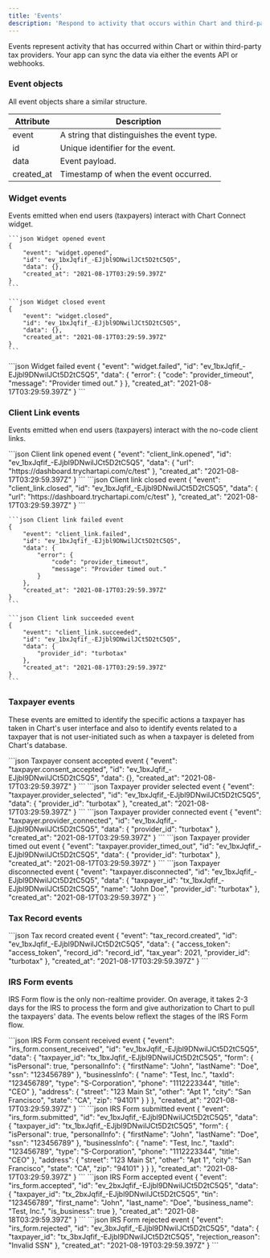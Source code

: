 ```yaml
---
title: 'Events'
description: 'Respond to activity that occurs within Chart and third-party providers.'
---
```


Events represent activity that has occurred within Chart or within third-party tax providers. 
Your app can sync the data via either the events API or webhooks.

### Event objects

All event objects share a similar structure.

| Attribute  | Description                                                   |
| ---------- | ------------------------------------------------------------- |
| event      | A string that distinguishes the event type.                   |
| id         | Unique identifier for the event.                              |
| data       | Event payload.                                                |
| created_at | Timestamp of when the event occurred.                         |


### Widget events

Events emitted when end users (taxpayers) interact with Chart Connect widget. 

<AccordionGroup>
  <Accordion title="widget.opened">

    ```json Widget opened event
    {
        "event": "widget.opened",
        "id": "ev_1bxJqfif_-EJjbl9DNwilJCt5D2tC5Q5",
        "data": {},
        "created_at": "2021-08-17T03:29:59.397Z"
    }
    ```
  </Accordion>
  <Accordion title="widget.closed">
    
    ```json Widget closed event
    {
        "event": "widget.closed",
        "id": "ev_1bxJqfif_-EJjbl9DNwilJCt5D2tC5Q5",
        "data": {},
        "created_at": "2021-08-17T03:29:59.397Z"
    }
    ```
  </Accordion>
  <Accordion title="widget.failed">
    ```json Widget failed event
    {
        "event": "widget.failed",
        "id": "ev_1bxJqfif_-EJjbl9DNwilJCt5D2tC5Q5",
        "data": {
            "error": {
                "code": "provider_timeout",
                "message": "Provider timed out."
            }
        },
        "created_at": "2021-08-17T03:29:59.397Z"
    }
    ```
  </Accordion>
</AccordionGroup>

### Client Link events

Events emitted when end users (taxpayers) interact with the no-code client links. 

<AccordionGroup>
  <Accordion title="client_link.opened">
    ```json Client link opened event
    {
        "event": "client_link.opened",
        "id": "ev_1bxJqfif_-EJjbl9DNwilJCt5D2tC5Q5",
        "data": {
            "url": "https://dashboard.trychartapi.com/c/test"
        },
        "created_at": "2021-08-17T03:29:59.397Z"
    }
    ```
  </Accordion>
  <Accordion title="client_link.closed">
    ```json Client link closed event
    {
        "event": "client_link.closed",
        "id": "ev_1bxJqfif_-EJjbl9DNwilJCt5D2tC5Q5",
        "data": {
            "url": "https://dashboard.trychartapi.com/c/test"
        },
        "created_at": "2021-08-17T03:29:59.397Z"
    }
    ```
  </Accordion>
  <Accordion title="client_link.failed">
    
    ```json Client link failed event
    {
        "event": "client_link.failed",
        "id": "ev_1bxJqfif_-EJjbl9DNwilJCt5D2tC5Q5",
        "data": {
            "error": {
                "code": "provider_timeout",
                "message": "Provider timed out."
            }
        },
        "created_at": "2021-08-17T03:29:59.397Z"
    }
    ```
  </Accordion>
  <Accordion title="client_link.succeeded">
    
    ```json Client link succeeded event
    {
        "event": "client_link.succeeded",
        "id": "ev_1bxJqfif_-EJjbl9DNwilJCt5D2tC5Q5",
        "data": {
            "provider_id": "turbotax"
        },
        "created_at": "2021-08-17T03:29:59.397Z"
    }
    ```
  </Accordion>
</AccordionGroup>

### Taxpayer events

These events are emitted to identify the specific actions a taxpayer has taken in Chart's user
interface and also to identify events related to a taxpayer that is not user-initiated such as when
a taxpayer is deleted from Chart's database.

<AccordionGroup>
  <Accordion title="taxpayer.consent_accepted">
    ```json Taxpayer consent accepted event
    {
        "event": "taxpayer.consent_accepted",
        "id": "ev_1bxJqfif_-EJjbl9DNwilJCt5D2tC5Q5",
        "data": {},
        "created_at": "2021-08-17T03:29:59.397Z"
    }
    ```
  </Accordion>
  <Accordion title="taxpayer.provider_selected">
    ```json Taxpayer provider selected event
    {
        "event": "taxpayer.provider_selected",
        "id": "ev_1bxJqfif_-EJjbl9DNwilJCt5D2tC5Q5",
        "data": {
            "provider_id": "turbotax"
        },
        "created_at": "2021-08-17T03:29:59.397Z"
    }
    ```
  </Accordion>
  <Accordion title="taxpayer.provider_connected">
    ```json Taxpayer provider connected event
    {
        "event": "taxpayer.provider_connected",
        "id": "ev_1bxJqfif_-EJjbl9DNwilJCt5D2tC5Q5",
        "data": {
            "provider_id": "turbotax"
        },
        "created_at": "2021-08-17T03:29:59.397Z"
    }
    ```
  </Accordion>
  <Accordion title="taxpayer.provider_timed_out">
    ```json Taxpayer provider timed out event
    {
        "event": "taxpayer.provider_timed_out",
        "id": "ev_1bxJqfif_-EJjbl9DNwilJCt5D2tC5Q5",
        "data": {
            "provider_id": "turbotax"
        },
        "created_at": "2021-08-17T03:29:59.397Z"
    }
    ```
  </Accordion>
    <Accordion title="taxpayer.disconnected">
    ```json Taxpayer disconnected event
    {
        "event": "taxpayer.disconnected",
        "id": "ev_1bxJqfif_-EJjbl9DNwilJCt5D2tC5Q5",
        "data": {
            "taxpayer_id": "tx_1bxJqfif_-EJjbl9DNwilJCt5D2tC5Q5",
            "name": "John Doe",
            "provider_id": "turbotax"
        },
        "created_at": "2021-08-17T03:29:59.397Z"
    }
    ```
  </Accordion>
</AccordionGroup>

### Tax Record events

<AccordionGroup>
  <Accordion title="tax_record.created">
    ```json Tax record created event
    {
        "event": "tax_record.created",
        "id": "ev_1bxJqfif_-EJjbl9DNwilJCt5D2tC5Q5",
        "data": {
            "access_token": "access_token",
            "record_id": "record_id",
            "tax_year": 2021,
            "provider_id": "turbotax"
        },
        "created_at": "2021-08-17T03:29:59.397Z"
    }
    ```
  </Accordion>
</AccordionGroup>

### IRS Form events

IRS Form flow is the only non-realtime provider. On average, it takes 2-3 days for the IRS to
process the form and give authorization to Chart to pull the taxpayers' data. The events below
reflext the stages of the IRS Form flow.

<AccordionGroup>
 <Accordion title="irs_form.consent_received">
    ```json IRS Form consent received event
    {
        "event": "irs_form.consent_received",
        "id": "ev_1bxJqfif_-EJjbl9DNwilJCt5D2tC5Q5",
        "data": {
            "taxpayer_id": "tx_1bxJqfif_-EJjbl9DNwilJCt5D2tC5Q5",
            "form": {
                "isPersonal": true,
                "personalInfo": {
                    "firstName": "John",
                    "lastName": "Doe",
                    "ssn": "123456789"
                },
                "businessInfo": {
                    "name": "Test, Inc.",
                    "taxId": "123456789",
                    "type": "S-Corporation",
                    "phone": "1112223344",
                    "title": "CEO"
                },
                "address": {
                    "street": "123 Main St",
                    "other": "Apt 1",
                    "city": "San Francisco",
                    "state": "CA",
                    "zip": "94101"
                }
            }
        },
        "created_at": "2021-08-17T03:29:59.397Z"
    }
    ```
  </Accordion>
  <Accordion title="irs_form.submitted">
    ```json IRS Form submitted event
    {
        "event": "irs_form.submitted",
        "id": "ev_1bxJqfif_-EJjbl9DNwilJCt5D2tC5Q5",
        "data": {
            "taxpayer_id": "tx_1bxJqfif_-EJjbl9DNwilJCt5D2tC5Q5",
            "form": {
                "isPersonal": true,
                "personalInfo": {
                    "firstName": "John",
                    "lastName": "Doe",
                    "ssn": "123456789"
                },
                "businessInfo": {
                    "name": "Test, Inc.",
                    "taxId": "123456789",
                    "type": "S-Corporation",
                    "phone": "1112223344",
                    "title": "CEO"
                },
                "address": {
                    "street": "123 Main St",
                    "other": "Apt 1",
                    "city": "San Francisco",
                    "state": "CA",
                    "zip": "94101"
                }
            }
        },
        "created_at": "2021-08-17T03:29:59.397Z"
    }
    ```
  </Accordion>
  <Accordion title="irs_form.accepted">
    ```json IRS Form accepted event
    {
        "event": "irs_form.accepted",
        "id": "ev_2bxJqfif_-EJjbl9DNwilJCt5D2tC5Q5",
        "data": {
            "taxpayer_id": "tx_2bxJqfif_-EJjbl9DNwilJCt5D2tC5Q5",
            "tin": "123456789",
            "first_name": "John",
            "last_name": "Doe",
            "business_name": "Test, Inc.",
            "is_business": true
        },
        "created_at": "2021-08-18T03:29:59.397Z"
    }
    ```
  </Accordion>
  <Accordion title="irs_form.rejected">
    ```json IRS Form rejected event
    {
        "event": "irs_form.rejected",
        "id": "ev_3bxJqfif_-EJjbl9DNwilJCt5D2tC5Q5",
        "data": {
            "taxpayer_id": "tx_3bxJqfif_-EJjbl9DNwilJCt5D2tC5Q5",
            "rejection_reason": "Invalid SSN"
        },
        "created_at": "2021-08-19T03:29:59.397Z"
    }
    ```
  </Accordion>
</AccordionGroup>